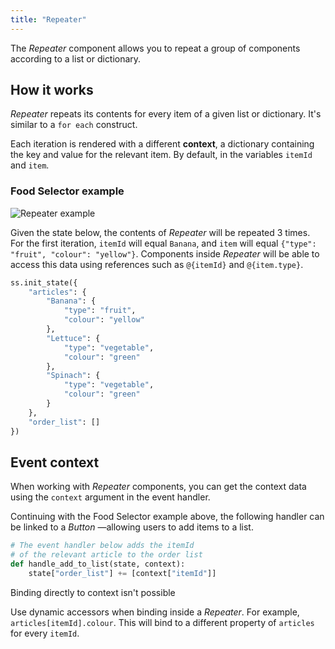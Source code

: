 ```yaml
---
title: "Repeater"
---
```


The _Repeater_ component allows you to repeat a group of components according to a list or dictionary.

## How it works

_Repeater_ repeats its contents for every item of a given list or dictionary. It's similar to a `for each` construct.

Each iteration is rendered with a different **context**, a dictionary containing the key and value for the relevant item. By default, in the variables `itemId` and `item`.

### Food Selector example

![Repeater example](./images/repeater.example.png)

Given the state below, the contents of _Repeater_ will be repeated 3 times. For the first iteration, `itemId` will equal `Banana`, and `item` will equal `{"type": "fruit", "colour": "yellow"}`. Components inside _Repeater_ will be able to access this data using references such as `@{itemId}` and `@{item.type}`.

```py
ss.init_state({
    "articles": {
        "Banana": {
            "type": "fruit",
            "colour": "yellow"
        },
        "Lettuce": {
            "type": "vegetable",
            "colour": "green"
        },
        "Spinach": {
            "type": "vegetable",
            "colour": "green"
        }
    },
    "order_list": []
})
```

## Event context

When working with _Repeater_ components, you can get the context data using the `context` argument in the event handler.

Continuing with the Food Selector example above, the following handler can be linked to a _Button_ —allowing users to add items to a list.

```py
# The event handler below adds the itemId
# of the relevant article to the order list
def handle_add_to_list(state, context):
    state["order_list"] += [context["itemId"]]
```

<Warning> 

Binding directly to context isn't possible

Use dynamic accessors when binding inside a _Repeater_. For example, `articles[itemId].colour`. This will bind to a different property of `articles` for every `itemId`.
</Warning>